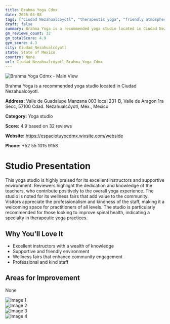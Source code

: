 ```yaml
---
title: Brahma Yoga Cdmx
date: 2025-03-08
tags: ["Ciudad Nezahualcóyotl", "therapeutic yoga", "friendly atmosphere", "Ciudad Nezahualcóyotl"]  
draft: false
summary: Brahma Yoga is a recommended yoga studio located in Ciudad Nezahualcóyotl.
gm_reviews_count: 32
gm_totalScore: 4.9
gym_score: 4.3
city: Ciudad_Nezahualcóyotl
state: State of Mexico
country: None
url: Ciudad_Nezahualcóyotl_Brahma_Yoga_Cdmx
---
```


<div className="aspect-[16/9] relative my-8">
  <img 
    src="https://lh5.googleusercontent.com/p/AF1QipNJ0bRGTxuz37loLppzevd9PlbaXGG22btbFDJt=w1920-h1080-k-no"
    alt="Brahma Yoga Cdmx - Main View"
    className="object-cover absolute inset-0 w-full h-full rounded-lg"
  />
</div>

Brahma Yoga is a recommended yoga studio located in Ciudad Nezahualcóyotl.

**Address:** Valle de Guadalupe Manzana 003 local 231-B, Valle de Aragon 1ra Secc, 57100 Cdad. Nezahualcóyotl, Méx., Mexico

**Category:** Yoga studio

**Score:** 4.9 based on 32 reviews

**Website:** https://espaciotuyocdmx.wixsite.com/webside

**Phone:** +52 55 1015 9158

# Studio Presentation

This yoga studio is highly praised for its excellent instructors and supportive environment. Reviewers highlight the dedication and knowledge of the teachers, who contribute positively to the overall yoga experience. The studio is noted for its wellness fairs that add value to the community. Visitors appreciate the professionalism and kindness of the staff, making it a welcoming space for practitioners of all levels.
The studio is particularly recommended for those looking to improve spinal health, indicating a specialty in therapeutic yoga practices.

## Why You'll Love It

- Excellent instructors with a wealth of knowledge
- Supportive and friendly environment
- Wellness fairs that enhance community engagement
- Professional and kind staff

## Areas for Improvement

None

<div className="grid grid-cols-1 xl:grid-cols-2 gap-4 my-8">
<div className="aspect-[4/3] relative"><img src="https://lh5.googleusercontent.com/p/AF1QipPXk0GOdQ9255II8RzI1CSBz1iebGxQlIBvjZYk=w1920-h1080-k-no" alt="Image 1" className="object-cover absolute inset-0 w-full h-full rounded-lg" /></div>
<div className="aspect-[4/3] relative"><img src="https://lh5.googleusercontent.com/p/AF1QipOQKK4wq9PFEyxFx_S07s9Qotm78UC13YDQsArT=w1920-h1080-k-no" alt="Image 2" className="object-cover absolute inset-0 w-full h-full rounded-lg" /></div>
<div className="aspect-[4/3] relative"><img src="https://lh5.googleusercontent.com/p/AF1QipOAkKal2cgutdxxputuYdtN1_s8i_GG1V2ZclrO=w1920-h1080-k-no" alt="Image 3" className="object-cover absolute inset-0 w-full h-full rounded-lg" /></div>
<div className="aspect-[4/3] relative"><img src="https://lh5.googleusercontent.com/p/AF1QipPmWtfkOxv_U_bjkLV8IZ_fTkxZDYmdZOWksZIM=w1920-h1080-k-no" alt="Image 4" className="object-cover absolute inset-0 w-full h-full rounded-lg" /></div>
</div>
